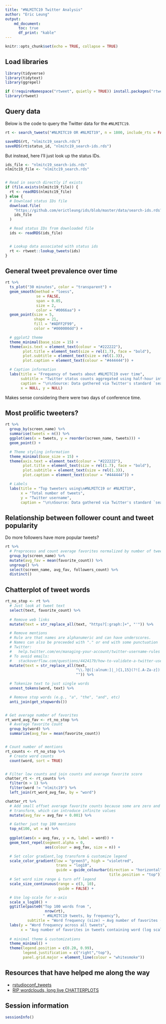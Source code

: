```yaml
---
title: "#NLMITC19 Twitter Analysis"
author: "Eric Leung"
output:
    md_document:
      toc: true
      df_print: "kable"
---
```


```r
knitr::opts_chunk$set(echo = TRUE, collapse = TRUE)
```

## Load libraries

```r
library(tidyverse)
library(tidytext)
library(ggrepel)

if (!requireNamespace("rtweet", quietly = TRUE)) install.packages("rtweet")
library(rtweet)
```


## Query data

Below is the code to query the Twitter data for the `#NLMITC19`.

```r
rt <- search_tweets("#NLMITC19 OR #NLMIT19", n = 1800, include_rts = FALSE)

saveRDS(rt, "nlmitc19_search.rds")
saveRDS(rt$status_id, "nlmitc19_search-ids.rds")
```

But instead, here I'll just look up the status IDs.

```r
ids_file <- "nlmitc19_search-ids.rds"
nlmitc19_file <- "nlmitc19_search.rds"


# Read in search directly if exists
if (file.exists(nlmitc19_file)) {
  rt <- readRDS(nlmitc19_file)
} else {
  # Download status IDs file
  download.file(
    "https://github.com/erictleung/ids/blob/master/data/search-ids.rds?raw=true",
    ids_file
  )

  # Read status IDs from downloaded file
  ids <- readRDS(ids_file)


  # Lookup data associated with status ids
  rt <- rtweet::lookup_tweets(ids)
}
```



## General tweet prevalence over time

```r
rt %>%
  ts_plot("30 minutes", color = "transparent") +
  geom_smooth(method = "loess",
              se = FALSE,
              span = 0.05,
              size = 2,
              color = "#0066aa") +
  geom_point(size = 5,
             shape = 21,
             fill = "#ADFF2F99",
             color = "#000000dd") +

  # ggplot2 theme 
  theme_minimal(base_size = 15) +
  theme(axis.text = element_text(colour = "#222222"),
        plot.title = element_text(size = rel(1.7), face = "bold"),
        plot.subtitle = element_text(size = rel(1.3)),
        plot.caption = element_text(colour = "#444444")) +

  # Caption information
  labs(title = "Frequency of tweets about #NLMITC19 over time",
       subtitle = "Twitter status counts aggregated using half-hour intervals",
       caption = "\n\nSource: Data gathered via Twitter's standard `search/tweets` API using rtweet",
       x = NULL, y = NULL)
```

Makes sense considering there were two days of conference time.


## Most prolific tweeters?

```r
rt %>%
  group_by(screen_name) %>%
  summarise(tweets = n()) %>%
  ggplot(aes(x = tweets, y = reorder(screen_name, tweets))) +
  geom_point() +

  # Theme styling information
  theme_minimal(base_size = 15) +
  theme(axis.text = element_text(colour = "#222222"),
        plot.title = element_text(size = rel(1.7), face = "bold"),
        plot.subtitle = element_text(size = rel(1.3)),
        plot.caption = element_text(colour = "#444444")) +

  # Labels
  labs(title = "Top tweeters using\n#NLMITC19 or #NLMIT19",
       x = "Total number of tweets",
       y = "Twitter username",
       caption = "\n\nSource: Data gathered via Twitter's standard `search/tweets` API using rtweet")
```


## Relationship between follower count and tweet popularity

Do more followers have more popular tweets?

```r
rt %>%
  # Preprocess and count average favorites normalized by number of tweets
  group_by(screen_name) %>%
  mutate(avg_fav = mean(favorite_count)) %>%
  ungroup() %>%
  select(screen_name, avg_fav, followers_count) %>%
  distinct()
```


## Chatterplot of tweet words

```r
rt_no_stop <- rt %>%
  # Just look at tweet text
  select(text, favorite_count) %>%
  
  # Remove web links
  mutate(text = str_replace_all(text, "https?[:graph:]+", "'")) %>%

  # Remove mentions
  # Rule are that names are alphanumeric and can have underscores.
  # Names can also be preceeded with "." or end with some punctuation
  # Twitter:
  #   help.twitter.com/en/managing-your-account/twitter-username-rules
  # To avoid emails:
  #   stackoverflow.com/questions/4424179/how-to-validate-a-twitter-username-using-regex#comment21201837_4424288
  mutate(text = str_replace_all(text,
                                "\\.?@([:alnum:]|_){1,15}(?![.A-Za-z])[:graph:]?",
                                "")) %>%

  # Tokenize text to just single words
  unnest_tokens(word, text) %>%

  # Remove stop words (e.g., "a", "the", "and", etc)
  anti_join(get_stopwords())


# Get average number of favorites
rt_word_avg_fav <- rt_no_stop %>%
  # Average favorite count
  group_by(word) %>%
  summarize(avg_fav = mean(favorite_count))


# Count number of mentions
rt_counts <- rt_no_stop %>%
  # Create word counts
  count(word, sort = TRUE)


# Filter low counts and join counts and average favorite score
chatter_rt <- rt_counts %>%
  filter(n > 1) %>%
  filter(word != "nlmitc19") %>%
  left_join(rt_word_avg_fav, by = "word")
```

```r
chatter_rt %>%
  # Add small offset average favorite counts because some are zero and we log
  # transform, which can introduce infinite values
  mutate(avg_fav = avg_fav + 0.001) %>%

  # Gather just top 100 mentions
  top_n(100, wt = n) %>%
  
  ggplot(aes(x = avg_fav, y = n, label = word)) +
  geom_text_repel(segment.alpha = 0,
                  aes(colour = avg_fav, size = n)) +

  # Set color gradient,log transform & customize legend
  scale_color_gradient(low = "green3", high = "violetred", 
                       trans = "log10",
                       guide = guide_colourbar(direction = "horizontal",
                                               title.position = "top")) +
  # Set word size range & turn off legend
  scale_size_continuous(range = c(3, 10),
                        guide = FALSE) +

  # Use log-scale for x-axis
  scale_x_log10() +
  ggtitle(paste0("Top 100 words from ",
                  nrow(rt),
                 " #NLMITC19 tweets, by frequency"),
          subtitle = "Word frequency (size) ~ Avg number of favorites (color)") + 
  labs(y = "Word frequency across all tweets",
       x = "Avg number of favorites in tweets containing word (log scale)") +
  
  # minimal theme & customizations
  theme_minimal() +
  theme(legend.position = c(0.20, 0.99),
        legend.justification = c("right","top"),
        panel.grid.major = element_line(colour = "whitesmoke"))
```


## Resources that have helped me along the way

- [rstudioconf_tweets](https://github.com/mkearney/rstudioconf_tweets)
- [RIP wordclouds, long live CHATTERPLOTS](https://towardsdatascience.com/rip-wordclouds-long-live-chatterplots-e76a76896098)


## Session information

```r
sessionInfo()
```

